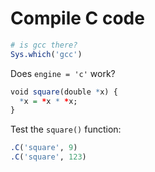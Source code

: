 # Compile C code

```r
# is gcc there?
Sys.which('gcc')
```

Does `engine = 'c'` work?

```r
void square(double *x) {
  *x = *x * *x;
}
```

Test the `square()` function:

```r
.C('square', 9)
.C('square', 123)
```
